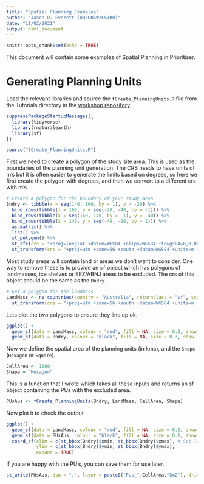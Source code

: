 ```yaml
---
title: "Spatial Planning Examples"
author: "Jason D. Everett (UQ/UNSW/CSIRO)"
date: "11/02/2021"
output: html_document
---
```


```r
knitr::opts_chunk$set(echo = TRUE)
```

This document will contain some examples of Spatial Planning in Prioritiser.

# Generating Planning Units

Load the relevant libraries and source the `fCreate_PlanningUnits.R` file from the Tutorials directory in the [workshop repository](https://github.com/MathMarEcol/SpatialPlanning_Workshop2021).
```r
suppressPackageStartupMessages({
  library(tidyverse)
  library(rnaturalearth)
  library(sf)
})

source("fCreate_PlanningUnits.R")
```

First we need to create a polygon of the study site area. This is used as the boundaries of the planning unit generation. The CRS needs to have units of m's but it is often easier to generate the limits based on degrees, so here we first create the polygon with degrees, and then we convert to a different crs with m's.

```r
# Create a polygon for the boundary of your study area
Bndry <- tibble(x = seq(140, 160, by = 1), y = -20) %>%
  bind_rows(tibble(x = 160, y = seq(-20, -40, by = -1))) %>%
  bind_rows(tibble(x = seq(160, 140, by = -1), y = -40)) %>%
  bind_rows(tibble(x = 140, y = seq(-40, -20, by = 1))) %>%
  as.matrix() %>%
  list() %>%
  st_polygon() %>%
  st_sfc(crs = "+proj=longlat +datum=WGS84 +ellps=WGS84 +towgs84=0,0,0") %>%
  st_transform(crs = "+proj=utm +zone=56 +south +datum=WGS84 +units=m +no_defs") # Transform to m
```

Most study areas will contain land or areas we don't want to consider. One way to remove these is to provide an `sf` object which has polygons of landmasses, ice shelves or EEZ/ABNJ areas to be excluded. The crs of this object should be the same as the `Bndry`.
```r
# Get a polygon for the landmass
LandMass <- ne_countries(country = "Australia", returnclass = "sf", scale = "medium") %>%
  st_transform(crs = "+proj=utm +zone=56 +south +datum=WGS84 +units=m +no_defs") # Transform to m
```

Lets plot the two polygons to ensure they line up ok.
```r
ggplot() +
  geom_sf(data = LandMass, colour = "red", fill = NA, size = 0.2, show.legend = "line") +
  geom_sf(data = Bndry, colour = "black", fill = NA, size = 0.3, show.legend = "line")
```


Now we define the spatial area of the planning units (in kms), and the `Shape` (`Hexagon` or `Square`).
```r
CellArea <- 1000
Shape = "Hexagon"

```

This is a function that I wrote which takes all these inputs and returns an sf object containing the PUs with the excluded area.
```r
PUsAus <- fCreate_PlanningUnits(Bndry, LandMass, CellArea, Shape)
```

Now plot it to check the output
```r
ggplot() +
  geom_sf(data = LandMass, colour = "red", fill = NA, size = 0.2, show.legend = "line") +
  geom_sf(data = PUsAus, colour = "black", fill = NA, size = 0.1, show.legend = "line") + 
  coord_sf(xlim = c(st_bbox(Bndry)$xmin, st_bbox(Bndry)$xmax), # Set limits based on Bndry bbox
           ylim = c(st_bbox(Bndry)$ymin, st_bbox(Bndry)$ymax),
           expand = TRUE) 
```

If you are happy with the PU's, you can save them for use later.

```r
st_write(PUsAus, dsn = ".", layer = paste0("PUs_",CellArea,"km2"), driver = "ESRI Shapefile", append = FALSE)
```

